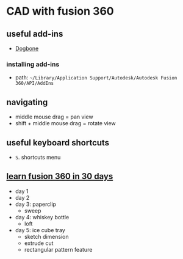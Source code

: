 # CAD with fusion 360

## useful add-ins
- [Dogbone](https://tapnair.github.io/Dogbone/)

### installing add-ins
- path: `~/Library/Application Support/Autodesk/Autodesk Fusion 360/API/AddIns`

## navigating
- middle mouse drag = pan view
- shift + middle mouse drag = rotate view

## useful keyboard shortcuts
- `S`. shortcuts menu

## [learn fusion 360 in 30 days]()

- day 1
- day 2
- day 3: paperclip
    - sweep
- day 4: whiskey bottle
    - loft
- day 5: ice cube tray
    - sketch dimension
    - extrude cut
    - rectangular pattern feature
